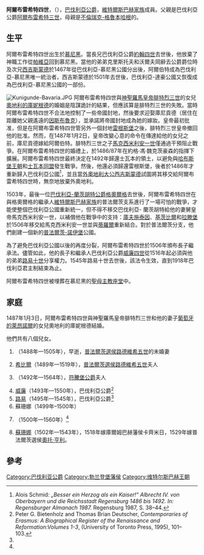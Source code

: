 {{Infobox royalty
| name         = 阿爾布雷希特四世
| image        = Albert IV, Duke of Bavaria, portrait by Barthel Beham.jpg
| image_size   = 180px
| succession   = 巴伐利亞-慕尼黑公爵
| reign        = 1467年 — 1508年
| predecessor  = [[西吉斯蒙德_(巴伐利亞)|西吉斯蒙德]]
| successor    = [[威廉四世_(巴伐利亞)|威廉四世]]
| succession1  = 巴伐利亞-蘭茨胡特公爵
| reign1       = 1503年 — 1508年
| predecessor1 = [[格奧爾格_(巴伐利亞)|格奧爾格]]
| successor1   = 威廉四世
| birth_date   = {{birth date|1447|12|15|df=y}}
| birth_place  = [[慕尼黑|慕尼黑]]
| death_date   = {{death date and age|1508|3|18|1447|12|15|df=y}}
| death_place  = 慕尼黑
| burial_place = [[聖母主教座堂_(慕尼黑)|聖母主教座堂]]
| house        = [[維特爾斯巴赫王朝|維特爾斯巴赫王朝]]
| father       = [[阿爾布雷希特三世_(巴伐利亞)|阿爾布雷希特三世]]
| mother       = {{link-en|不倫瑞克-格魯本哈根的安娜|Anna of Brunswick-Grubenhagen}}
| religion     = [[羅馬天主教|羅馬天主教]]
}}

'''阿爾布雷希特四世'''，（{{bd|1447年|12月15日|1508年|3月18日|catIdx=A}}），[[巴伐利亞統治者列表|巴伐利亞公爵]]，[[維特爾斯巴赫王朝|維特爾斯巴赫家族]]成員。父親是巴伐利亞公爵[[阿爾布雷希特三世_(巴伐利亞)|阿爾布雷希特三世]]，母親是[[不倫瑞克-格魯本哈根|不倫瑞克-格魯本哈根]]的{{link-en|不倫瑞克-格魯本哈根的安娜|Anna of Brunswick-Grubenhagen-Einbeck|安娜}}。

==生平==
阿爾布雷希特四世出生於[[慕尼黑|慕尼黑]]。當長兄巴伐利亞公爵[[約翰四世_(巴伐利亞)|約翰四世]]去世後，他放棄了神職工作從[[帕維亞|帕維亞]]回到慕尼黑。當他的弟弟克里斯托夫和沃爾夫岡辭去公爵爵位時及次兄[[西吉斯蒙德_(巴伐利亞)|西吉斯蒙德]]於1467年從巴伐利亞-慕尼黑公國分出{{link-en|巴伐利亞-達豪公國|Bavarian-Dachau}}後，阿爾伯特成為巴伐利亞-慕尼黑唯一統治者，西吉斯蒙德於1501年去世後，巴伐利亞-達豪公國又恢復成為巴伐利亞-慕尼黑公國的一部份。

[[File:Kunigunde-Bavaria.JPG|thumb]]
阿爾布雷希特四世與[[神聖羅馬皇帝|神聖羅馬皇帝]][[腓特烈三世_(神聖羅馬帝國)|腓特烈三世]]的女兒[[奧地利的庫妮根德|奧地利的庫妮根德]]的婚姻是陰謀詭計的結果，但應該算是腓特烈三世的失敗。當時阿爾布雷希特四世不合法地控制了一些帝國封地，然後要求迎娶庫尼貢德（居住在距離她父親遙遠的[[因斯布魯克|因斯布魯克]]），並承諾將帝國封地成為她的嫁妝。皇帝最初批准，但是在阿爾布雷希特四世管另外一個封地[[雷根斯堡|雷根斯堡]]之後，腓特烈三世皇帝撤回他的批准。然而，在1487年1月2日，皇帝改變心意的命令在傳達給他的女兒之前，庫尼貢德嫁給阿爾伯特。腓特烈三世之子[[馬克西米利安一世|馬克西米利安一世]]僅通過干預阻止戰爭。在阿爾布雷希特四世的婚禮上，{{link-en|格倫瓦爾德城堡|Grünwald Castle}}於1486/87年在約格·馮·魏克茨豪森的指揮下擴展。阿爾布雷希特四世最終決定在1492年歸還士瓦本的領土，以避免與[[哈布斯堡王朝|哈布斯堡王朝]]和[[士瓦本同盟|士瓦本同盟]]發生戰爭。然後，他還必須歸還雷根斯堡，後者於1486年才重新歸入巴伐利亞公國<ref>Alois Schmid: ''„Besser ein Herzog als ein Kaiser!“ Albrecht IV. von Oberbayern und die Reichsstadt Regensburg 1486 bis 1492. In: Regensburger Almanach 1987.'' Regensburg 1987, S. 38–44.</ref>，並且當[[奧地利統治者列表|外奧地利大公]][[西吉斯蒙德_(奧地利)|西吉斯蒙德]]試圖將其移交給阿爾布雷希特四世時，無奈地放棄外奧地利。

1503年，最後一位[[巴伐利亞統治者列表|巴伐利亞-蘭茨胡特公爵]][[格奧爾格_(巴伐利亞)|格奧爾格]]去世後，阿爾布雷希特四世在與格奧爾格的繼承人[[維特爾斯巴赫王朝|維特爾斯巴赫家族]]的普法爾茨支系進行了一場可怕的戰爭，才能使整個巴伐利亞公國重新統一，但不得不移交巴伐利亞- 蘭茨胡特給他的妻舅皇帝馬克西米利安一世，以補償他在戰爭中的支持：[[庫夫施泰因|庫夫施泰因]]、[[基茨比爾|基茨比爾]]和[[拉滕堡|拉滕堡]]於1506年移交給馬克西米利安一世並與[[蒂羅爾|蒂羅爾]]重新結合。對於普法爾茨分支，他們創建一個新的[[普法爾茨-諾伊堡|普法爾茨-諾伊堡]]公國。

為了避免巴伐利亞公國以後的再度分裂，阿爾布雷希特四世於1506年頒布長子繼承法。儘管如此，他的長子和繼承人巴伐利亞公爵[[威廉四世_(巴伐利亞)|威廉四世]]從1516年起必須與他的弟弟[[路易十世_(巴伐利亞)|路易十世]]分享權力。1545年路易十世去世後，該法令生效，直到1918年巴伐利亞君主制結束為止。

阿爾布雷希特四世被埋葬在慕尼黑的[[聖母主教座堂_(慕尼黑)|聖母主教座堂]]中。

==家庭==
1487年1月3日，阿爾布雷希特四世與神聖羅馬皇帝腓特烈三世和他的妻子[[葡萄牙的萊昂諾爾_(1434-1467)|葡萄牙的萊昂諾爾]]的女兒奧地利的庫妮根德結婚。

他們共有八個兒女。
# {{link-en|巴伐利亞的希多妮|Sidonie of Bavaria|希多妮}}（1488年—1505年），早逝，[[普法爾茨選侯|普法爾茨選侯]][[路德維希五世_(普法爾茨)|路德維希五世]]的未婚妻
# [[巴伐利亞的希比爾|希比爾]]（1489年—1519年），[[普法爾茨選侯|普法爾茨選侯]][[路德維希五世_(普法爾茨)|路德維希五世]]夫人
# {{le|巴伐利亞的莎碧娜|Sabina of Bavaria|莎碧娜}}（1492年—1564年），[[烏爾里希_(符騰堡公爵)|符騰堡公爵]]夫人
# [[威廉四世_(巴伐利亞)|威廉]]（1493年—1550年），巴伐利亞公爵<ref name="Bieteholz101-103">Peter G. Bietenholz and Thomas Brian Deutscher, ''Contemporaries of Erasmus: A Biographical Register of the Renaissance and Reformation:Volumes 1-3'', (University of Toronto Press, 1995), 101–103.</ref>
# [[路易十世_(巴伐利亞)|路易]]（1495年—1545年），巴伐利亞公爵<ref name="Bieteholz101-103" />
# 蘇珊娜（1499年–1500年）
# {{link-en|巴伐利亞的恩斯特 (1500-1560)|Ernest of Bavaria (1500–1560)|恩斯特}}（1500年—1560年）<ref name="Bieteholz101-103" />
# [[巴伐利亞的蘇珊娜|蘇珊娜]]（1502年—1543年），1518年嫁庫爾姆巴赫藩侯卡齊米日，1529年嫁普法爾茨選侯[[奥托·海因里希_(普法爾茨選侯)|奧托·亨利]]。

== 參考 ==
{{reflist}}

{{s-start}}
{{s-hou|[[維特爾斯巴赫王朝|維特爾斯巴赫王朝]]|1447年|12月15日|1508年|3月18日}}

{{s-reg|}}
{{s-bef| before = [[約翰四世_(巴伐利亞)|約翰四世]] 及 [[西吉斯蒙德_(巴伐利亞)|西吉斯蒙德]]}}
{{s-ttl| title  = [[巴伐利亞統治者列表|巴伐利亞-慕尼黑公爵]]
       | years  = 1467年–1508年}}
{{s-aft| rows   = 2 | after  = [[威廉四世_(巴伐利亞)|威廉四世]] }}
{{s-bef| before = [[格奧爾格_(巴伐利亞)|格奧爾格]] }}
{{s-ttl| title  = [[巴伐利亞統治者列表|巴伐利亞-蘭茨胡特公爵]]
       | years  = 1503年–1508年}}
{{s-end}}

{{Authority control}}

[[Category:巴伐利亚公爵|Category:巴伐利亚公爵]]
[[Category:勃兰登堡藩侯|Category:勃兰登堡藩侯]]
[[Category:维特尔斯巴赫王朝|Category:维特尔斯巴赫王朝]]